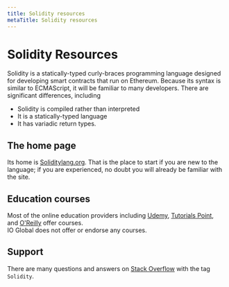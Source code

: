 ```yaml
---
title: Solidity resources
metaTitle: Solidity resources
---
```


# Solidity Resources
Solidity is a statically-typed curly-braces programming language designed for developing smart contracts that run on Ethereum. Because its syntax is similar to ECMAScript, it will be familiar to many developers. There are significant differences, including
- Solidity is compiled rather than interpreted
- It is a statically-typed language
- It has variadic return types.
## The home page
Its home is [Soliditylang.org](https://soliditylang.org/). That is the place to start if you are new to the language; if you are experienced, no doubt you will already be familiar with the site.
## Education courses
Most of the online education providers including [Udemy](https://udemy.org), [Tutorials Point](https://www.tutorialspoint.com/index.htm), and [O'Reilly](https://www.oreilly.com/) offer courses.  
IO Global does not offer or endorse any courses.
## Support
There are many questions and answers on [Stack Overflow](https://stackoverflow.com/questions/tagged/solidity) with the tag `Solidity`.
